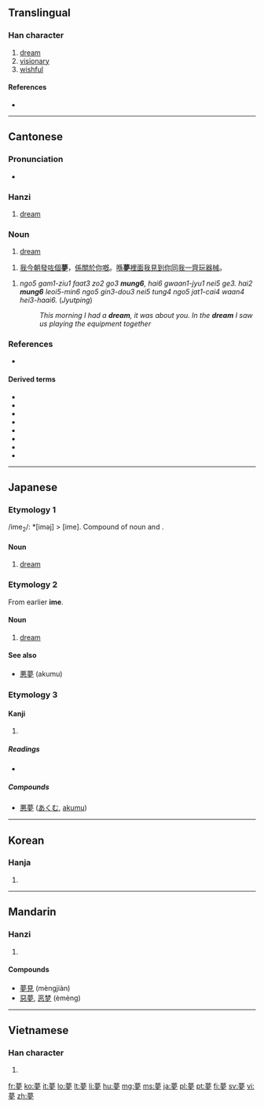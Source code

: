 {{also|梦}}
==Translingual==

===Han character===
{{Han char|rn=36|rad=夕|as=11|sn=14|four=4420<sub>7</sub>|canj=廿田中弓 (TWLN)|ids=⿱⿳[[艹]][[罒]][[冖]][[夕]]}}

# [[dream]]
# [[visionary]]
# [[wishful]]

====References====
* {{Han ref|kx=0247.160|dkj=05801|dj=0492.060|hdz=20864.190|uh=5922|ud=22818|bh=B9DA|bd=47578}}

----

==Cantonese==

===Pronunciation===
* {{IPA|/mʊŋ˨/|lang=yue}}

===Hanzi===
{{yue-hanzi|sim=梦|jyut=mung6|y=mung6}}

# [[dream]]

===Noun===
{{yue-noun|t|sim=梦|jyut=mung6|rs=夕11}}

# [[dream]]

# [[我]][[今朝]][[發]][[咗]][[個]]'''[[夢]]'''，[[係]][[關於]][[你]][[嘅]]。[[喺]]'''[[夢]]'''[[裡面]][[我]][[見到]][[你]][[同]][[我]][[一齊]][[玩]][[器械]]。

# ''ngo5 gam1-ziu1 faat3 zo2 go3 '''mung6''', hai6 gwaan1-jyu1 nei5 ge3. hai2 '''mung6''' leoi5-min6 ngo5 gin3-dou3 nei5 tung4 ngo5 jat1-cai4 waan4 hei3-haai6.'' (''Jyutping'')
#: ''This morning I had a '''dream''', it was about you. In the '''dream''' I saw us playing the equipment together''

===References===
* {{cite web
| url = http://www.cantonese.sheik.co.uk/scripts/wordsearch.php?level=0
| title = 夢
| work = Cantodict
| language = Cantonese/English
| accessdate = 2010-09-22}}

====Derived terms====
* {{yue-tsj|惡夢|恶梦|ok3 mung6}}
* {{yue-tsj|夢遺|梦遗|mung6 wai4}}
* {{yue-tsj|夢遊|梦游|mung6 jau4}}
* {{yue-tsj|夢魘|梦魇|mung6 jim2}}
* {{yue-tsj|夢寐|梦寐|mung6 mei6}}
* {{yue-tsj|發夢|发梦|faat3 mung6}}
* {{yue-tsj|濕夢|湿梦|sap1 mung6}}
* {{yue-tsj|白日夢|白日梦|baak6 jat6 mung6}}

----

==Japanese==

===Etymology 1===
/ime<sub>2</sub>/: *[iməj] > [ime]. Compound of noun {{term|寝|i|sleep}} and {{term|目|me|eye}}.

====Noun====
{{ja-noun|k|hira=いめ|rom=ime}}

# [[dream]]

===Etymology 2===
From earlier '''ime'''.

====Noun====
{{ja-noun|k|hira=ゆめ|rom=yume}}

# [[dream]]

====See also====
* [[悪夢]] (akumu)

===Etymology 3===

====Kanji====
{{ja-kanji|grade=5|rs=夕11}}

# {{defn|lang=ja|sort=夕11}}

=====Readings=====
* {{ja-readings|on=[[む]] ([[mu]])|kun=[[ゆめ]] ([[yume]]), [[くらい]] ([[kurai]]), [[ゆめみる]] ([[yumemiru]])}}

=====Compounds=====
* [[悪夢]] ([[あくむ]], [[akumu]])

----

==Korean==

===Hanja===
{{ko-hanja|hangeul=[[몽]]|rv=mong|mr=mong}}

# {{defn|lang=ko|sort=夕11}}

----

==Mandarin==

===Hanzi===
{{cmn-hanzi|sim=梦|pin=[[mèng]] ([[meng4]])|wg=meng<sup>4</sup>}}

# {{defn|lang=cmn|sort=夕11}}

====Compounds====
* [[夢見]] (mèngjiàn)
* [[惡夢]], [[恶梦]] (èmèng)

----

==Vietnamese==

===Han character===
{{vi-hantu|[[mộng]], [[mọng]], [[mống]], [[mồng]], [[mòng]], [[muống]]|rs=夕11}}

# {{defn|lang=vi|sort=夕11}}

[[fr:夢]]
[[ko:夢]]
[[it:夢]]
[[lo:夢]]
[[lt:夢]]
[[li:夢]]
[[hu:夢]]
[[mg:夢]]
[[ms:夢]]
[[ja:夢]]
[[pl:夢]]
[[pt:夢]]
[[fi:夢]]
[[sv:夢]]
[[vi:夢]]
[[zh:夢]]